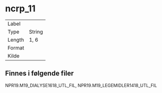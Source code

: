 
# ncrp_11

| | |
|----|----|
| Label    |  |
| Type     | String |
| Length   | 1, 6    |
| Format   |  |
| Kilde    |   |

## Finnes i følgende filer

NPR19.M19_DIALYSE1618_UTL_FIL, NPR19.M19_LEGEMIDLER1418_UTL_FIL

